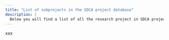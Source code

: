 ```yaml
---
title: "List of subprojects in the SDCA project database"
description: |
  Below you will find a list of all the research project in SDCA project database 
---
```


xxx
